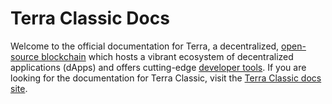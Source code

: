 
# Terra Classic Docs

Welcome to the official documentation for Terra, a decentralized, [open-source blockchain](https://github.com/terra-money/core) which hosts a vibrant ecosystem of decentralized applications (dApps) and offers cutting-edge [developer tools](./develop/which-tools.mdx). If you are looking for the documentation for Terra Classic, visit the [Terra Classic docs site](https://classic-docs.terra.money/).

<CardSection cards={homeCards} />
